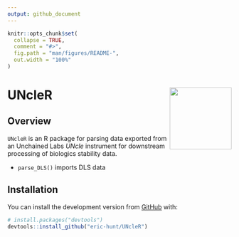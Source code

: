 ```yaml
---
output: github_document
---
```


<!-- README.md is generated from README.Rmd. Please edit that file -->

```r
knitr::opts_chunk$set(
  collapse = TRUE,
  comment = "#>",
  fig.path = "man/figures/README-",
  out.width = "100%"
)
```
# UNcleR <img src='man/figures/logo.png' align="right" height="139" />

<!-- badges: start -->
<!-- badges: end -->

## Overview

`UNcleR` is an R package for parsing data exported from an Unchained Labs *UNcle* instrument for downstream processing of biologics stability data.

* `parse_DLS()` imports DLS data

## Installation
<!--
You can install the released version of UNcleR from [CRAN](https://CRAN.R-project.org) with:

``` r
install.packages("UNcleR")
```
-->
You can install the development version from [GitHub](https://github.com/) with:

``` r
# install.packages("devtools")
devtools::install_github("eric-hunt/UNcleR")
```
<!--
## Example

This is a basic example which shows you how to solve a common problem:

```r
## library(UNcleR)
## basic example code
```
-->
